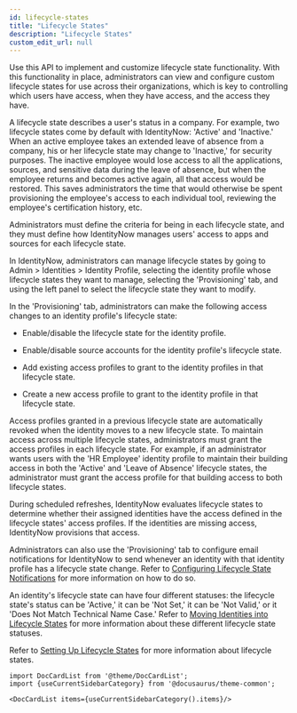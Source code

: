 ```yaml
---
id: lifecycle-states
title: "Lifecycle States"
description: "Lifecycle States"
custom_edit_url: null
---
```




Use this API to implement and customize lifecycle state functionality.
With this functionality in place, administrators can view and configure custom lifecycle states for use across their organizations, which is key to controlling which users have access, when they have access, and the access they have.

A lifecycle state describes a user's status in a company. For example, two lifecycle states come by default with IdentityNow: 'Active' and 'Inactive.'
When an active employee takes an extended leave of absence from a company, his or her lifecycle state may change to 'Inactive,' for security purposes.
The inactive employee would lose access to all the applications, sources, and sensitive data during the leave of absence, but when the employee returns and becomes active again, all that access would be restored.
This saves administrators the time that would otherwise be spent provisioning the employee's access to each individual tool, reviewing the employee's certification history, etc.

Administrators must define the criteria for being in each lifecycle state, and they must define how IdentityNow manages users' access to apps and sources for each lifecycle state.

In IdentityNow, administrators can manage lifecycle states by going to Admin > Identities > Identity Profile, selecting the identity profile whose lifecycle states they want to manage, selecting the 'Provisioning' tab, and using the left panel to select the lifecycle state they want to modify.

In the 'Provisioning' tab, administrators can make the following access changes to an identity profile's lifecycle state:

- Enable/disable the lifecycle state for the identity profile.

- Enable/disable source accounts for the identity profile's lifecycle state.

- Add existing access profiles to grant to the identity profiles in that lifecycle state.

- Create a new access profile to grant to the identity profile in that lifecycle state.

Access profiles granted in a previous lifecycle state are automatically revoked when the identity moves to a new lifecycle state.
To maintain access across multiple lifecycle states, administrators must grant the access profiles in each lifecycle state.
For example, if an administrator wants users with the 'HR Employee' identity profile to maintain their building access in both the 'Active' and 'Leave of Absence' lifecycle states, the administrator must grant the access profile for that building access to both lifecycle states.

During scheduled refreshes, IdentityNow evaluates lifecycle states to determine whether their assigned identities have the access defined in the lifecycle states' access profiles.
If the identities are missing access, IdentityNow provisions that access.

Administrators can also use the 'Provisioning' tab to configure email notifications for IdentityNow to send whenever an identity with that identity profile has a lifecycle state change.
Refer to [Configuring Lifecycle State Notifications](https://documentation.sailpoint.com/saas/help/provisioning/lifecycle.html#configuring-lifecycle-state-notifications) for more information on how to do so.

An identity's lifecycle state can have four different statuses: the lifecycle state's status can be 'Active,' it can be 'Not Set,' it can be 'Not Valid,' or it 'Does Not Match Technical Name Case.'
Refer to [Moving Identities into Lifecycle States](https://documentation.sailpoint.com/saas/help/provisioning/lifecycle.html#moving-identities-into-lifecycle-states) for more information about these different lifecycle state statuses.

Refer to [Setting Up Lifecycle States](https://documentation.sailpoint.com/saas/help/provisioning/lifecycle.html) for more information about lifecycle states.




```mdx-code-block
import DocCardList from '@theme/DocCardList';
import {useCurrentSidebarCategory} from '@docusaurus/theme-common';

<DocCardList items={useCurrentSidebarCategory().items}/>
```
      